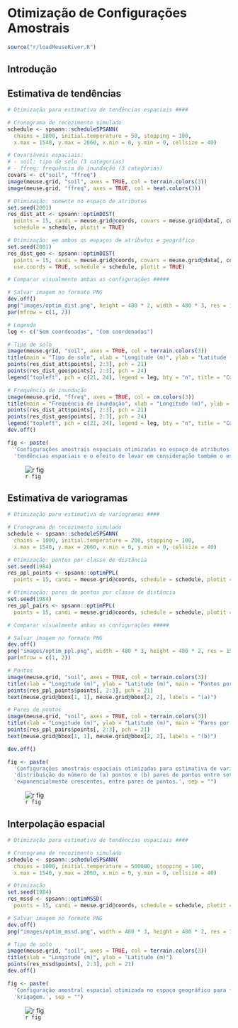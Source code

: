 <!-- # PARTE III -- AMOSTRAGEM ESPACIAL {-} -->

<!-- # Princípios da Amostragem Espacial -->

<!-- # Amostragem Probabilística -->

<!-- # Amostragem Não-Probabilística -->

# Otimização de Configurações Amostrais

```r
source("r/loadMeuseRiver.R")
```

## Introdução

## Estimativa de tendências

```r
# Otimização para estimativa de tendências espaciais ####

# Cronograma de recozimento simulado
schedule <- spsann::scheduleSPSANN(
  chains = 1000, initial.temperature = 50, stopping = 100,
  x.max = 1540, y.max = 2060, x.min = 0, y.min = 0, cellsize = 40)

# Covariáveis espaciais:
# - soil: tipo de solo (3 categorias)
# - ffreq: frequência de inundação (3 categorias)
covars <- c("soil", "ffreq")
image(meuse.grid, "soil", axes = TRUE, col = terrain.colors(3))
image(meuse.grid, "ffreq", axes = TRUE, col = heat.colors(3))

# Otimização: somente no espaço de atributos
set.seed(2001)
res_dist_att <- spsann::optimDIST(
  points = 15, candi = meuse.grid@coords, covars = meuse.grid@data[, covars],
  schedule = schedule, plotit = TRUE)

# Otimização: em ambos os espaços de atributos e geográfico
set.seed(2001)
res_dist_geo <- spsann::optimDIST(
  points = 15, candi = meuse.grid@coords, covars = meuse.grid@data[, covars],
  use.coords = TRUE, schedule = schedule, plotit = TRUE)

# Comparar visualmente ambas as configurações #####

# Salvar imagem no formato PNG
dev.off()
png("images/optim_dist.png", height = 480 * 2, width = 480 * 3, res = 150)
par(mfrow = c(1, 2))

# Legenda
leg <- c("Sem coordenadas", "Com coordenadas")

# Tipo de solo
image(meuse.grid, "soil", axes = TRUE, col = terrain.colors(3))
title(main = "Tipo de solo", xlab = "Longitude (m)", ylab = "Latitude (m)")
points(res_dist_att$points[, 2:3], pch = 21)
points(res_dist_geo$points[, 2:3], pch = 24)
legend("topleft", pch = c(21, 24), legend = leg, bty = "n", title = "Covariáveis")

# Frequência de inundação
image(meuse.grid, "ffreq", axes = TRUE, col = cm.colors(3))
title(main = "Frequência de inundação", xlab = "Longitude (m)", ylab = "Latitude (m)")
points(res_dist_att$points[, 2:3], pch = 21)
points(res_dist_geo$points[, 2:3], pch = 24)
legend("topleft", pch = c(21, 24), legend = leg, bty = "n", title = "Covariáveis")
dev.off()
```

```r
fig <- paste(
  'Configurações amostrais espaciais otimizadas no espaço de atributos (covariáveis) para estimativa de',
  'tendências espaciais e o efeito de levar em consideração também o espaço geográfico.', sep = "")
```

![`r fig`](images/optim_dist.png)

## Estimativa de variogramas

```r
# Otimização para estimativa de variogramas ####

# Cronograma de recozimento simulado
schedule <- spsann::scheduleSPSANN(
  chains = 1000, initial.temperature = 200, stopping = 100,
  x.max = 1540, y.max = 2060, x.min = 0, y.min = 0, cellsize = 40)

# Otimização: pontos por classe de distância
set.seed(1984)
res_ppl_points <- spsann::optimPPL(
  points = 15, candi = meuse.grid@coords, schedule = schedule, plotit = TRUE)

# Otimização: pares de pontos por classe de distãncia
set.seed(1984)
res_ppl_pairs <- spsann::optimPPL(
  points = 15, candi = meuse.grid@coords, schedule = schedule, plotit = TRUE, pairs = TRUE)

# Comparar visualmente ambas as configurações #####

# Salvar imagem no formato PNG
dev.off()
png("images/optim_ppl.png", width = 480 * 3, height = 480 * 2, res = 150)
par(mfrow = c(1, 2))

# Pontos
image(meuse.grid, "soil", axes = TRUE, col = terrain.colors(3))
title(xlab = "Longitude (m)", ylab = "Latitude (m)", main = "Pontos por classe de distância")
points(res_ppl_points$points[, 2:3], pch = 21)
text(meuse.grid@bbox[1, 1], meuse.grid@bbox[2, 2], labels = "(a)")

# Pares de pontos
image(meuse.grid, "soil", axes = TRUE, col = terrain.colors(3))
title(xlab = "Longitude (m)", ylab = "Latitude (m)", main = "Pares por classe de distância")
points(res_ppl_pairs$points[, 2:3], pch = 21)
text(meuse.grid@bbox[1, 1], meuse.grid@bbox[2, 2], labels = "(b)")

dev.off()
```

```r
fig <- paste(
  'Configurações amostrais espaciais otimizadas para estimativa de variogramas usando como critério a ',
  'distribuição do número de (a) pontos e (b) pares de pontos entre sete classes de distãncia, ',
  'exponencialmente crescentes, entre pares de pontos.', sep = "")
```

![`r fig`](images/optim_ppl.png)

## Interpolação espacial

```r
# Otimização para estimativa de tendências espaciais ####

# Cronograma de recozimento simulado
schedule <- spsann::scheduleSPSANN(
  chains = 1000, initial.temperature = 500000, stopping = 100,
  x.max = 1540, y.max = 2060, x.min = 0, y.min = 0, cellsize = 40)

# Otimização
set.seed(1984)
res_mssd <- spsann::optimMSSD(
  points = 15, candi = meuse.grid@coords, schedule = schedule, plotit = TRUE)

# Salvar imagem no formato PNG
dev.off()
png("images/optim_mssd.png", width = 480 * 3, height = 480 * 2, res = 150)

# Tipo de solo
image(meuse.grid, "soil", axes = TRUE, col = terrain.colors(3))
title(xlab = "Longitude (m)", ylab = "Latitude (m)")
points(res_mssd$points[, 2:3], pch = 21)
dev.off()
```

```r
fig <- paste(
  'Configuração amostral espacial otimizada no espaço geográfico para fins de interpolação espacial usando',
  'krigagem.', sep = "")
```

![`r fig`](images/optim_mssd.png)
